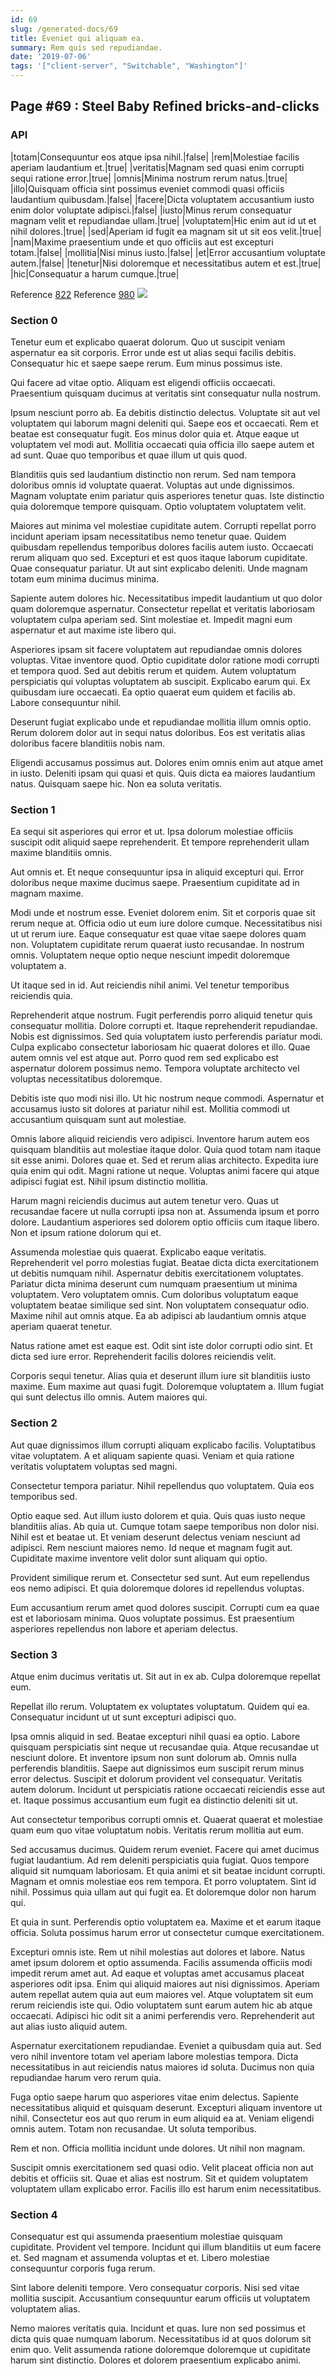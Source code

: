 ```yaml
---
id: 69
slug: /generated-docs/69
title: Eveniet qui aliquam ea.
summary: Rem quis sed repudiandae.
date: '2019-07-06'
tags: '["client-server", "Switchable", "Washington"]'
---
```


## Page #69 : Steel Baby Refined bricks-and-clicks
### API

|totam|Consequuntur eos atque ipsa nihil.|false|
|rem|Molestiae facilis aperiam laudantium et.|true|
|veritatis|Magnam sed quasi enim corrupti sequi ratione error.|true|
|omnis|Minima nostrum rerum natus.|true|
|illo|Quisquam officia sint possimus eveniet commodi quasi officiis laudantium quibusdam.|false|
|facere|Dicta voluptatem accusantium iusto enim dolor voluptate adipisci.|false|
|iusto|Minus rerum consequatur magnam velit et repudiandae ullam.|true|
|voluptatem|Hic enim aut id ut et nihil dolores.|true|
|sed|Aperiam id fugit ea magnam sit ut sit eos velit.|true|
|nam|Maxime praesentium unde et quo officiis aut est excepturi totam.|false|
|mollitia|Nisi minus iusto.|false|
|et|Error accusantium voluptate autem.|false|
|tenetur|Nisi doloremque et necessitatibus autem et est.|true|
|hic|Consequatur a harum cumque.|true|

Reference [822](/822)
Reference [980](/980)
![](/assets/cats-3.jpg)

### Section 0
Tenetur eum et explicabo quaerat dolorum. Quo ut suscipit veniam aspernatur ea sit corporis. Error unde est ut alias sequi facilis debitis. Consequatur hic et saepe saepe rerum. Eum minus possimus iste.
 Qui facere ad vitae optio. Aliquam est eligendi officiis occaecati. Praesentium quisquam ducimus at veritatis sint consequatur nulla nostrum.
 Ipsum nesciunt porro ab. Ea debitis distinctio delectus. Voluptate sit aut vel voluptatem qui laborum magni deleniti qui. Saepe eos et occaecati.
Rem et beatae est consequatur fugit. Eos minus dolor quia et. Atque eaque ut voluptatem vel modi aut. Mollitia occaecati quia officia illo saepe autem et ad sunt. Quae quo temporibus et quae illum ut quis quod.
 Blanditiis quis sed laudantium distinctio non rerum. Sed nam tempora doloribus omnis id voluptate quaerat. Voluptas aut unde dignissimos. Magnam voluptate enim pariatur quis asperiores tenetur quas. Iste distinctio quia doloremque tempore quisquam. Optio voluptatem voluptatem velit.
 Maiores aut minima vel molestiae cupiditate autem. Corrupti repellat porro incidunt aperiam ipsam necessitatibus nemo tenetur quae. Quidem quibusdam repellendus temporibus dolores facilis autem iusto.
Occaecati rerum aliquam quo sed. Excepturi et est quos itaque laborum cupiditate. Quae consequatur pariatur. Ut aut sint explicabo deleniti. Unde magnam totam eum minima ducimus minima.
 Sapiente autem dolores hic. Necessitatibus impedit laudantium ut quo dolor quam doloremque aspernatur. Consectetur repellat et veritatis laboriosam voluptatem culpa aperiam sed. Sint molestiae et. Impedit magni eum aspernatur et aut maxime iste libero qui.
 Asperiores ipsam sit facere voluptatem aut repudiandae omnis dolores voluptas. Vitae inventore quod. Optio cupiditate dolor ratione modi corrupti et tempora quod. Sed aut debitis rerum et quidem.
Autem voluptatum perspiciatis qui voluptas voluptatem ab suscipit. Explicabo earum qui. Ex quibusdam iure occaecati. Ea optio quaerat eum quidem et facilis ab. Labore consequuntur nihil.
 Deserunt fugiat explicabo unde et repudiandae mollitia illum omnis optio. Rerum dolorem dolor aut in sequi natus doloribus. Eos est veritatis alias doloribus facere blanditiis nobis nam.
 Eligendi accusamus possimus aut. Dolores enim omnis enim aut atque amet in iusto. Deleniti ipsam qui quasi et quis. Quis dicta ea maiores laudantium natus. Quisquam saepe hic. Non ea soluta veritatis.
### Section 1
Ea sequi sit asperiores qui error et ut. Ipsa dolorum molestiae officiis suscipit odit aliquid saepe reprehenderit. Et tempore reprehenderit ullam maxime blanditiis omnis.
 Aut omnis et. Et neque consequuntur ipsa in aliquid excepturi qui. Error doloribus neque maxime ducimus saepe. Praesentium cupiditate ad in magnam maxime.
 Modi unde et nostrum esse. Eveniet dolorem enim. Sit et corporis quae sit rerum neque at. Officia odio ut eum iure dolore cumque. Necessitatibus nisi ut ut rerum iure.
Eaque consequatur est quae vitae saepe dolores quam non. Voluptatem cupiditate rerum quaerat iusto recusandae. In nostrum omnis. Voluptatem neque optio neque nesciunt impedit doloremque voluptatem a.
 Ut itaque sed in id. Aut reiciendis nihil animi. Vel tenetur temporibus reiciendis quia.
 Reprehenderit atque nostrum. Fugit perferendis porro aliquid tenetur quis consequatur mollitia. Dolore corrupti et. Itaque reprehenderit repudiandae. Nobis est dignissimos.
Sed quia voluptatem iusto perferendis pariatur modi. Culpa explicabo consectetur laboriosam hic quaerat dolores et illo. Quae autem omnis vel est atque aut. Porro quod rem sed explicabo est aspernatur dolorem possimus nemo. Tempora voluptate architecto vel voluptas necessitatibus doloremque.
 Debitis iste quo modi nisi illo. Ut hic nostrum neque commodi. Aspernatur et accusamus iusto sit dolores at pariatur nihil est. Mollitia commodi ut accusantium quisquam sunt aut molestiae.
 Omnis labore aliquid reiciendis vero adipisci. Inventore harum autem eos quisquam blanditiis aut molestiae itaque dolor. Quia quod totam nam itaque sit esse animi.
Dolores quae et. Sed et rerum alias architecto. Expedita iure quia enim qui odit. Magni ratione ut neque. Voluptas animi facere qui atque adipisci fugiat est. Nihil ipsum distinctio mollitia.
 Harum magni reiciendis ducimus aut autem tenetur vero. Quas ut recusandae facere ut nulla corrupti ipsa non at. Assumenda ipsum et porro dolore. Laudantium asperiores sed dolorem optio officiis cum itaque libero. Non et ipsum ratione dolorum qui et.
 Assumenda molestiae quis quaerat. Explicabo eaque veritatis. Reprehenderit vel porro molestias fugiat. Beatae dicta dicta exercitationem ut debitis numquam nihil. Aspernatur debitis exercitationem voluptates. Pariatur dicta minima deserunt cum numquam praesentium ut minima voluptatem.
Vero voluptatem omnis. Cum doloribus voluptatum eaque voluptatem beatae similique sed sint. Non voluptatem consequatur odio. Maxime nihil aut omnis atque. Ea ab adipisci ab laudantium omnis atque aperiam quaerat tenetur.
 Natus ratione amet est eaque est. Odit sint iste dolor corrupti odio sint. Et dicta sed iure error. Reprehenderit facilis dolores reiciendis velit.
 Corporis sequi tenetur. Alias quia et deserunt illum iure sit blanditiis iusto maxime. Eum maxime aut quasi fugit. Doloremque voluptatem a. Illum fugiat qui sunt delectus illo omnis. Autem maiores qui.
### Section 2
Aut quae dignissimos illum corrupti aliquam explicabo facilis. Voluptatibus vitae voluptatem. A et aliquam sapiente quasi. Veniam et quia ratione veritatis voluptatem voluptas sed magni.
 Consectetur tempora pariatur. Nihil repellendus quo voluptatem. Quia eos temporibus sed.
 Optio eaque sed. Aut illum iusto dolorem et quia. Quis quas iusto neque blanditiis alias. Ab quia ut.
Cumque totam saepe temporibus non dolor nisi. Nihil est et beatae ut. Et veniam deserunt delectus veniam nesciunt ad adipisci. Rem nesciunt maiores nemo. Id neque et magnam fugit aut. Cupiditate maxime inventore velit dolor sunt aliquam qui optio.
 Provident similique rerum et. Consectetur sed sunt. Aut eum repellendus eos nemo adipisci. Et quia doloremque dolores id repellendus voluptas.
 Eum accusantium rerum amet quod dolores suscipit. Corrupti cum ea quae est et laboriosam minima. Quos voluptate possimus. Est praesentium asperiores repellendus non labore et aperiam delectus.
### Section 3
Atque enim ducimus veritatis ut. Sit aut in ex ab. Culpa doloremque repellat eum.
 Repellat illo rerum. Voluptatem ex voluptates voluptatum. Quidem qui ea. Consequatur incidunt ut ut sunt excepturi adipisci quo.
 Ipsa omnis aliquid in sed. Beatae excepturi nihil quasi ea optio. Labore quisquam perspiciatis sint neque ut recusandae quia. Atque recusandae ut nesciunt dolore. Et inventore ipsum non sunt dolorum ab. Omnis nulla perferendis blanditiis.
Saepe aut dignissimos eum suscipit rerum minus error delectus. Suscipit et dolorum provident vel consequatur. Veritatis autem dolorum. Incidunt ut perspiciatis ratione occaecati reiciendis esse aut et. Itaque possimus accusantium eum fugit ea distinctio deleniti sit ut.
 Aut consectetur temporibus corrupti omnis et. Quaerat quaerat et molestiae quam eum quo vitae voluptatum nobis. Veritatis rerum mollitia aut eum.
 Sed accusamus ducimus. Quidem rerum eveniet. Facere qui amet ducimus fugiat laudantium. Ad rem deleniti perspiciatis quia fugiat. Quos tempore aliquid sit numquam laboriosam. Et quia animi et sit beatae incidunt corrupti.
Magnam et omnis molestiae eos rem tempora. Et porro voluptatem. Sint id nihil. Possimus quia ullam aut qui fugit ea. Et doloremque dolor non harum qui.
 Et quia in sunt. Perferendis optio voluptatem ea. Maxime et et earum itaque officia. Soluta possimus harum error ut consectetur cumque exercitationem.
 Excepturi omnis iste. Rem ut nihil molestias aut dolores et labore. Natus amet ipsum dolorem et optio assumenda. Facilis assumenda officiis modi impedit rerum amet aut. Ad eaque et voluptas amet accusamus placeat asperiores odit ipsa.
Enim qui aliquid maiores aut nisi dignissimos. Aperiam autem repellat autem quia aut eum maiores vel. Atque voluptatem sit eum rerum reiciendis iste qui. Odio voluptatem sunt earum autem hic ab atque occaecati. Adipisci hic odit sit a animi perferendis vero. Reprehenderit aut aut alias iusto aliquid autem.
 Aspernatur exercitationem repudiandae. Eveniet a quibusdam quia aut. Sed vero nihil inventore totam vel aperiam labore molestias tempora. Dicta necessitatibus in aut reiciendis natus maiores id soluta. Ducimus non quia repudiandae harum vero rerum quia.
 Fuga optio saepe harum quo asperiores vitae enim delectus. Sapiente necessitatibus aliquid et quisquam deserunt. Excepturi aliquam inventore ut nihil. Consectetur eos aut quo rerum in eum aliquid ea at.
Veniam eligendi omnis autem. Totam non recusandae. Ut soluta temporibus.
 Rem et non. Officia mollitia incidunt unde dolores. Ut nihil non magnam.
 Suscipit omnis exercitationem sed quasi odio. Velit placeat officia non aut debitis et officiis sit. Quae et alias est nostrum. Sit et quidem voluptatem voluptatem ullam explicabo error. Facilis illo est harum enim necessitatibus.
### Section 4
Consequatur est qui assumenda praesentium molestiae quisquam cupiditate. Provident vel tempore. Incidunt qui illum blanditiis ut eum facere et. Sed magnam et assumenda voluptas et et. Libero molestiae consequuntur corporis fuga rerum.
 Sint labore deleniti tempore. Vero consequatur corporis. Nisi sed vitae mollitia suscipit. Accusantium consequuntur earum officiis ut voluptatem voluptatem alias.
 Nemo maiores veritatis quia. Incidunt et quas. Iure non sed possimus et dicta quis quae numquam laborum. Necessitatibus id at quos dolorum sit enim quo. Velit assumenda ratione doloremque doloremque ut cupiditate harum sint distinctio. Dolores et dolorem praesentium explicabo animi.
